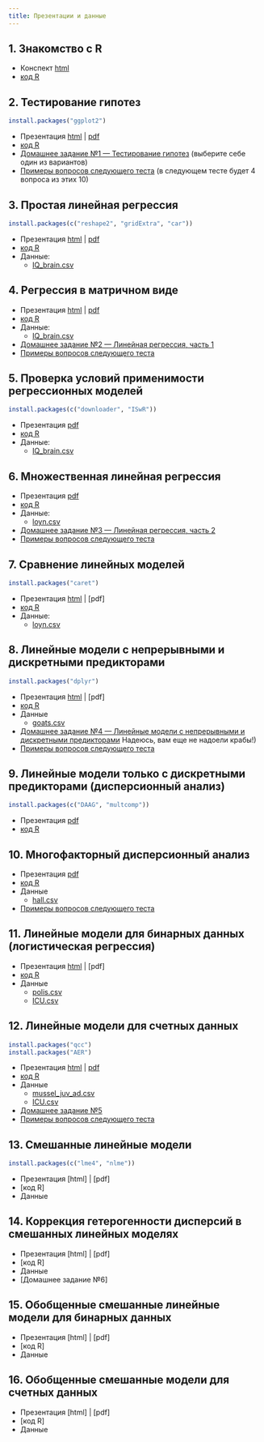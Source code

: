 ```yaml
---
title: Презентации и данные
---
```


## 1. Знакомство с R 

- Конспект [html](01_intro_to_r.html)
- [код R](01_code_intro_to_r.R)

## 2. Тестирование гипотез

```r
install.packages("ggplot2")
```
- Презентация [html](02_hypothesis_testing.html) |  [pdf](02_hypothesis_testing.pdf)
- [код R](02_code_hypothesis_testing.R)
- [Домашнее задание №1 --- Тестирование гипотез](hw/hw1_t-test-cholest.zip) (выберите себе один из вариантов)
- [Примеры вопросов следующего теста](test_handouts/02-ttest-handout-test1.pdf) (в следующем тесте будет 4 вопроса из этих 10)

## 3. Простая линейная регрессия 

```r
install.packages(c("reshape2", "gridExtra", "car"))
```

- Презентация [html](03_LM.html) | [pdf](03_LM.pdf)
- [код R](03_code_LM.R)
- Данные:
    - [IQ_brain.csv](data/IQ_brain.csv)

## 4. Регрессия в матричном виде

- Презентация [html](04_Introduction_to_matrix_algebra.html) | [pdf](04_Introduction_to_matrix_algebra.pdf)
- [код R](04_code_Introduction_to_matrix_algebra.R)
- Данные:
    - [IQ_brain.csv](data/IQ_brain.csv)
- [Домашнее задание №2 --- Линейная регрессия, часть 1](hw/hw2_lin-regr-crabs.zip)
- [Примеры вопросов следующего теста](test_handouts/03-regr-handout-test1.pdf)


## 5. Проверка условий применимости регрессионных моделей 

```r
install.packages(c("downloader", "ISwR"))
```

- Презентация [pdf](05_model_validation.pdf)
- [код R](05_code_model_validation.R)
- Данные:
    - [IQ_brain.csv](data/IQ_brain.csv)

## 6. Множественная линейная регрессия 

- Презентация [pdf](06_multiple_LM.pdf)
- [код R](06_code_multiple_LM.R)
- Данные:
    - [loyn.csv](data/loyn.csv)

- [Домашнее задание №3 --- Линейная регрессия, часть 2](hw/hw3_lin-regr-crabs-assump.zip) 
- [Примеры вопросов следующего теста](test_handouts/04-multregr-handout-test1.pdf)

## 7. Сравнение линейных моделей 
```r
install.packages("caret")
```

- Презентация [html](07_model_selection.html) | [pdf]
- [код R](07_code_model_selection.R)
- Данные:
    - [loyn.csv](data/loyn.csv)
    

## 8. Линейные модели с непрерывными и дискретными предикторами 

```r
install.packages("dplyr")
```

- Презентация [html](08_LM_with_continuous_and_discrete_predictors.html) | [pdf]
- [код R](08_code_LM_with_continuous_and_discrete_predictors.R)
- Данные
    - [goats.csv](data/goats.csv)

- [Домашнее задание №4 --- Линейные модели с непрерывными и дискретными предикторами](hw/hw4_ancova-crabs.zip) Надеюсь, вам еще не надоели крабы!)
- [Примеры вопросов следующего теста](test_handouts/05-mregr-handout-test1.pdf)

## 9. Линейные модели только с дискретными предикторами (дисперсионный анализ) 

```r
install.packages(c("DAAG", "multcomp"))
```

- Презентация [pdf](09_anova.pdf)
- [код R](09_code_anova.R)

## 10. Многофакторный дисперсионный анализ 

- Презентация [pdf](10_two-way_anova_and_interactions.pdf)
- [код R](10_code_two-way_anova_and_interactions.R)
- Данные
    - [hall.csv](data/hall.csv)
- [Примеры вопросов следующего теста](test_handouts/06-anova-handout-test1.pdf)

## 11. Линейные модели для бинарных данных (логистическая регрессия) 

- Презентация [html](11_GLM_binary.html) | [pdf]
- [код R](11_code_GLM_binary.R)
- Данные
   - [polis.csv](data/polis.csv)
   - [ICU.csv](data/ICU.csv)

## 12. Линейные модели для счетных данных 

```r
install.packages("qcc")
install.packages("AER")
```

- Презентация [html](12_GLM_count.html) | [pdf](12_GLM_count2.pdf)
- [код R](12_code_GLM_count.R)
- Данные
    - [mussel_juv_ad.csv](data/mussel_juv_ad.csv)
    - [ICU.csv](data/ICU.csv)

- [Домашнее задание №5](hw/hw5_glm-pois-negbin-abalone.zip)
- [Примеры вопросов следующего теста](test_handouts/07-glm-handout-test1.pdf)

## 13. Смешанные линейные модели 

```r
install.packages(c("lme4", "nlme"))
```

- Презентация [html] | [pdf]
- [код R]
- Данные

## 14. Коррекция гетерогенности дисперсий в смешанных линейных моделях 

- Презентация [html] | [pdf]
- [код R]
- Данные
- [Домашнее задание №6]

## 15. Обобщенные смешанные линейные модели для бинарных данных 

- Презентация [html] | [pdf]
- [код R]
- Данные

## 16. Обобщенные смешанные модели для счетных данных 

- Презентация [html] | [pdf]
- [код R]
- Данные


